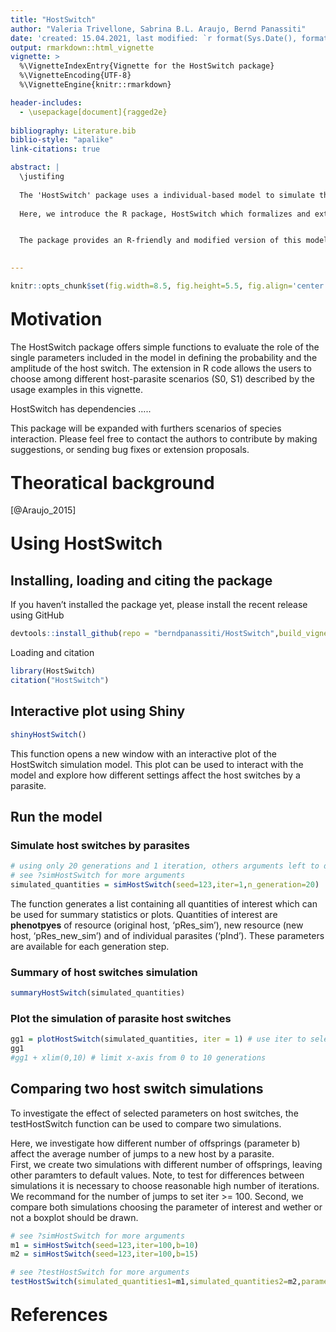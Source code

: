 ```yaml
---
title: "HostSwitch"
author: "Valeria Trivellone, Sabrina B.L. Araujo, Bernd Panassiti"
date: 'created: 15.04.2021, last modified: `r format(Sys.Date(), format="%d.%m.%Y")`'
output: rmarkdown::html_vignette
vignette: >
  %\VignetteIndexEntry{Vignette for the HostSwitch package}
  %\VignetteEncoding{UTF-8}
  %\VignetteEngine{knitr::rmarkdown}

header-includes:
  - \usepackage[document]{ragged2e}
  
bibliography: Literature.bib
biblio-style: "apalike"
link-citations: true

abstract: |
  \justifing
  
  The 'HostSwitch' package uses a individual-based model to simulate the parasite's successful invasion and survival on a new host. As a consequence of such colonization,the parasite acquiring a new host adapts to a different resource which becomes an actual host. Recently, Araujo et al. [-@Araujo_2015] introduced a mathematical model that evaluates the host switch of a parasite. The authors conceived the initial model to test the ... 
  
  Here, we introduce the R package, HostSwitch which formalizes and extends the original model built on Fortran provided by Araujo et al. [-@Araujo_2015]. We describe the areas of application to increase the utility of the present simulation of the host switch under the ecological fitting hypotheses.  


  The package provides an R-friendly and modified version of this model which can be applied to different host-parasite scenarios.\n\n\n
  

---
```


<style type="text/css">
h1  {
  margin-top: 1em;
}
h1.title {
  font-size: 38px;
  color: DarkBlue;
  text-align: center;
}

h4.author { /* Header 4 - and the author and data headers use this too  */
    font-size: 18px;
  font-family: "Times New Roman", Times, serif;
  color: Black;
  text-align: center;
}
h4.date { /* Header 4 - and the author and data headers use this too  */
  font-size: 18px;
  font-family: "Times New Roman", Times, serif;
  color: Black;
  text-align: center;
}
</style>




```r
knitr::opts_chunk$set(fig.width=8.5, fig.height=5.5, fig.align='center', warning=FALSE, message=FALSE, cache = T)
```


# Motivation 
The HostSwitch package offers simple functions to evaluate the role of the single parameters included in the model in defining the probability and the amplitude of the host switch. The extension in R code allows the users to choose among different host-parasite scenarios (S0, S1) described by the usage examples in this vignette.

HostSwitch has dependencies .....

This package will be expanded with furthers scenarios of species interaction. Please feel free to contact the authors to contribute by making suggestions, or sending bug fixes or extension proposals. 


# Theoratical background

[@Araujo_2015]



# Using HostSwitch

## Installing, loading and citing the package

If you haven't installed the package yet, please install the recent release using GitHub

```r
devtools::install_github(repo = "berndpanassiti/HostSwitch",build_vignettes = TRUE)
```

Loading and citation

```r
library(HostSwitch)
citation("HostSwitch")
```




## Interactive plot using Shiny
```r
shinyHostSwitch()
```

This function opens a new window with an interactive plot of the HostSwitch simulation model. This plot can be used to interact with the model and explore how different settings affect the host switches by a parasite.

## Run the model
### Simulate host switches by parasites
```r
# using only 20 generations and 1 iteration, others arguments left to default values
# see ?simHostSwitch for more arguments
simulated_quantities = simHostSwitch(seed=123,iter=1,n_generation=20) 
```

The function generates a list containing all quantities of interest which can be used for summary statistics or plots. Quantities of interest are **phenotpyes** of resource (original host, 'pRes_sim'), new resource (new host, 'pRes_new_sim') and of individual parasites ('pInd'). These parameters are available for each generation step.


### Summary of host switches simulation
```r
summaryHostSwitch(simulated_quantities) 
```



### Plot the simulation of parasite host switches
```r
gg1 = plotHostSwitch(simulated_quantities, iter = 1) # use iter to select a specific iteration
gg1
#gg1 + xlim(0,10) # limit x-axis from 0 to 10 generations
```


## Comparing two host switch simulations

To investigate the effect of selected parameters on host switches, the testHostSwitch function can be used to compare two simulations.


Here, we investigate how different number of offsprings (parameter b) affect the average number of jumps to a new host by a parasite.  
First, we create two simulations with different number of offsprings, leaving other paramters to default values. Note, to test for differences between simulations it is necessary to choose reasonable high number of iterations. We recommand for the number of jumps to set iter >= 100. Second, we compare both simulations choosing the parameter of interest and wether or not a boxplot should be drawn.
```r
# see ?simHostSwitch for more arguments
m1 = simHostSwitch(seed=123,iter=100,b=10) 
m2 = simHostSwitch(seed=123,iter=100,b=15) 

# see ?testHostSwitch for more arguments
testHostSwitch(simulated_quantities1=m1,simulated_quantities2=m2,parameter="j",test="t",plot="F")
```


# References
